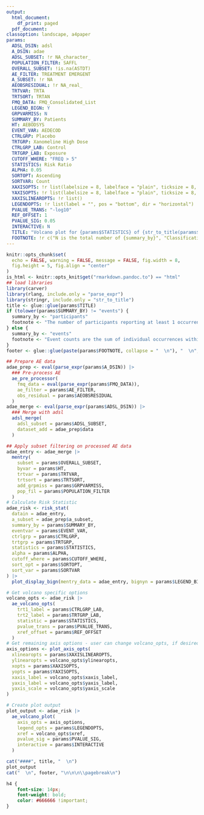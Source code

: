 ```yaml
---
output:
  html_document:
    df_print: paged
  pdf_document:
classoption: landscape, a4paper
params:
  ADSL_DSIN: adsl
  A_DSIN: adae
  ADSL_SUBSET: !r NA_character_
  POPULATION_FILTER: SAFFL
  OVERALL_SUBSET: !is.na(ASTDT)
  AE_FILTER: TREATMENT EMERGENT
  A_SUBSET: !r NA
  AEOBSRESIDUAL: !r NA_real_
  TRTVAR: TRTA
  TRTSORT: TRTAN
  FMQ_DATA: FMQ_Consolidated_List
  LEGEND_BIGN: Y
  GRPVARMISS: N
  SUMMARY_BY: Patients
  HT: AEBODSYS
  EVENT_VAR: AEDECOD
  CTRLGRP: Placebo
  TRTGRP: Xanomeline High Dose
  CTRLGRP_LAB: Control
  TRTGRP_LAB: Exposure
  CUTOFF_WHERE: "FREQ > 5"
  STATISTICS: Risk Ratio
  ALPHA: 0.05
  SORTOPT: Ascending
  SORTVAR: Count
  XAXISOPTS: !r list(labelsize = 8, labelface = "plain", ticksize = 8, tickface = "plain")
  YAXISOPTS: !r list(labelsize = 8, labelface = "plain", ticksize = 8, tickface = "plain")
  XAXISLINEAROPTS: !r list()
  LEGENDOPTS: !r list(label = "", pos = "bottom", dir = "horizontal")
  PVALUE_TRANS: "-log10"
  REF_OFFSET: 1
  PVALUE_SIG: 0.05
  INTERACTIVE: N
  TITLE: "Volcano plot for {params$STATISTICS} of {str_to_title(params$AE_FILTER)} Adverse Events"
  FOOTNOTE: !r c("N is the total number of {summary_by}", "Classifications of adverse events are based on the Medical Dictionary for Regulatory Activities. (MedDRA v21.1)",  "Dashed Horizontal line represents incidence percentage reference line.", "Totals for the No. of Participants/Events at a higher level are not necessarily the sum of those at the lower levels since a participant may report two or more.")
---
```


```r
knitr::opts_chunk$set(
  echo = FALSE, warning = FALSE, message = FALSE, fig.width = 8,
  fig.height = 5, fig.align = "center"
)
is_html <- knitr::opts_knit$get("rmarkdown.pandoc.to") == "html"
## load libraries
library(carver)
library(rlang, include.only = "parse_expr")
library(stringr, include.only = "str_to_title")
title <- glue::glue(params$TITLE)
if (tolower(params$SUMMARY_BY) != "events") {
  summary_by <- "participants"
  footnote <- "The number of participants reporting at least 1 occurrence of the event specified."
} else {
  summary_by <- "events"
  footnote <- "Event counts are the sum of individual occurrences within that category."
}
footer <- glue::glue(paste(params$FOOTNOTE, collapse = "  \n"), "  \n", footnote)
```

```r
## Prepare AE data
adae_prep <- eval(parse_expr(params$A_DSIN)) |>
  ### Pre-process AE
  ae_pre_processor(
    fmq_data = eval(parse_expr(params$FMQ_DATA)),
    ae_filter = params$AE_FILTER,
    obs_residual = params$AEOBSRESIDUAL
  )
adae_merge <- eval(parse_expr(params$ADSL_DSIN)) |>
  ### Merge with adsl
  adsl_merge(
    adsl_subset = params$ADSL_SUBSET,
    dataset_add = adae_prep$data
  )
```

```r

## Apply subset filtering on processed AE data
adae_entry <- adae_merge |>
  mentry(
    subset = params$OVERALL_SUBSET,
    byvar = params$HT,
    trtvar = params$TRTVAR,
    trtsort = params$TRTSORT,
    add_grpmiss = params$GRPVARMISS,
    pop_fil = params$POPULATION_FILTER
  )
# Calculate Risk Statistic
adae_risk <- risk_stat(
  datain = adae_entry,
  a_subset = adae_prep$a_subset,
  summary_by = params$SUMMARY_BY,
  eventvar = params$EVENT_VAR,
  ctrlgrp = params$CTRLGRP,
  trtgrp = params$TRTGRP,
  statistics = params$STATISTICS,
  alpha = params$ALPHA,
  cutoff_where = params$CUTOFF_WHERE,
  sort_opt = params$SORTOPT,
  sort_var = params$SORTVAR
) |>
  plot_display_bign(mentry_data = adae_entry, bignyn = params$LEGEND_BIGN)
```

```r
# Get volcano specific options
volcano_opts <- adae_risk |>
  ae_volcano_opts(
    trt1_label = params$CTRLGRP_LAB,
    trt2_label = params$TRTGRP_LAB,
    statistic = params$STATISTICS,
    pvalue_trans = params$PVALUE_TRANS,
    xref_offset = params$REF_OFFSET
  )
# Get remaining axis options - user can change volcano_opts, if desired
axis_options <- plot_axis_opts(
  xlinearopts = params$XAXISLINEAROPTS,
  ylinearopts = volcano_opts$ylinearopts,
  xopts = params$XAXISOPTS,
  yopts = params$YAXISOPTS,
  xaxis_label = volcano_opts$xaxis_label,
  yaxis_label = volcano_opts$yaxis_label,
  yaxis_scale = volcano_opts$yaxis_scale
)

# Create plot output
plot_output <- adae_risk |>
  ae_volcano_plot(
    axis_opts = axis_options,
    legend_opts = params$LEGENDOPTS,
    xref = volcano_opts$xref,
    pvalue_sig = params$PVALUE_SIG,
    interactive = params$INTERACTIVE
  )
```

```r
cat("####", title, "  \n")
plot_output
cat("  \n", footer, "\n\n\n\\pagebreak\n")
```

```css
h4 {
    font-size: 14px;
    font-weight: bold;
    color: #666666 !important;
}
```
